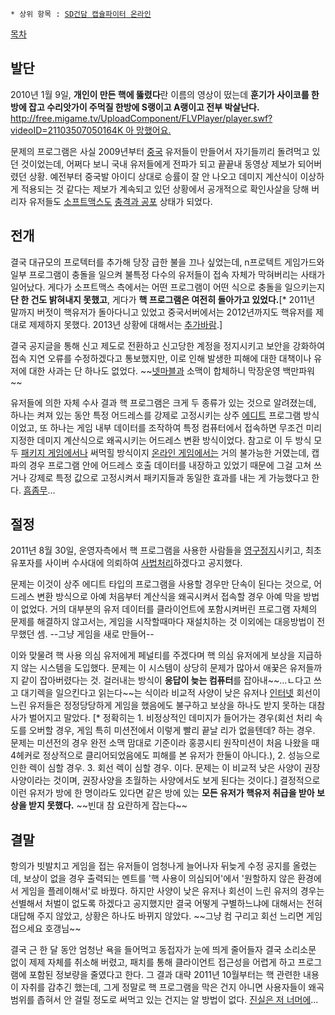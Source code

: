  * 상위 항목 : [[SD건담 캡슐파이터 온라인]]

[[목차]]

== 발단 ==
2010년 1월 9일, '''개인이 만든 핵에 뚫렸다'''란 이름의 영상이 떴는데 '''훈기가 사이코를 한방에 잡고 수리앗가이 주먹질 한방에 S랭이고 A랭이고 전부 박살난다.''' [[http://free.migame.tv/UploadComponent/FLVPlayer/player.swf?videoID=21103507050164K 아 망했어요.]]

문제의 프로그램은 사실 2009년부터 [[중국]] 유저들이 만들어서 자기들끼리 돌려먹고 있던 것이었는데, 어쩌다 보니 국내 유저들에게 전파가 되고 끝끝내 동영상 제보가 되어버렸던 상황. 예전부터 중국발 아이디 상대로 승률이 잘 안 나오고 데미지 계산식이 이상하게 적용되는 것 같다는 제보가 계속되고 있던 상황에서 공개적으로 확인사살을 당해 버리자 유저들도 [[소프트맥스]]도 [[충격과 공포]] 상태가 되었다.

== 전개 ==
결국 대규모의 프로텍터를 추가해 당장 급한 불을 끄나 싶었는데, n프로텍트 게임가드와 일부 프로그램이 충돌을 일으켜 불특정 다수의 유저들이 접속 자체가 막혀버리는 사태가 일어났다. 게다가 소프트맥스 측에서는 어떤 프로그램이 어떤 식으로 충돌을 일으키는지 '''단 한 건도 밝혀내지 못했고''', 게다가 '''핵 프로그램은 여전히 돌아가고 있었다.'''[* 2011년 말까지 버젓이 핵유저가 돌아다니고 있었고 중국서버에서는 2012년까지도 핵유저를 제대로 제제하지 못했다. 2013년 상황에 대해서는 [[추가바람]].]

결국 공지글을 통해 신고 제도로 전환하고 신고당한 계정을 정지시키고 보안을 강화하여 접속 지연 오류를 수정하겠다고 통보했지만, 이로 인해 발생한 피해에 대한 대책이나 유저에 대한 사과는 단 하나도 없었다. ~~[[넷마블]]과 소맥이 합체하니 막장운영 백만파워~~

유저들에 의한 자체 수사 결과 핵 프로그램은 크게 두 종류가 있는 것으로 알려졌는데, 하나는 켜져 있는 동안 특정 어드레스를 강제로 고정시키는 상주 [[에디트]] 프로그램 방식이었고, 또 하나는 게임 내부 데이터를 조작하여 특정 컴퓨터에서 접속하면 무조건 미리 지정한 데미지 계산식으로 왜곡시키는 어드레스 변환 방식이었다. 참고로 이 두 방식 모두 [[패키지 게임]]에서나 써먹힐 방식이지 [[온라인 게임]]에서는 거의 불가능한 거였는데, 캡파의 경우 프로그램 안에 어드레스 호출 데이터를 내장하고 있었기 때문에 그걸 고쳐 쓰거나 강제로 특정 값으로 고정시켜서 패키지들과 동일한 효과를 내는 게 가능했다고 한다. [[흠좀무]]...

== 절정 ==
2011년 8월 30일, 운영자측에서 핵 프로그램을 사용한 사람들을 [http://gundam.netmarble.net/Community/Notice/view.asp?menu=1_1_1&tbName=CappaNotice&idx=1039 영구정지]시키고, 최초 유포자를 사이버 수사대에 의뢰하여 [http://gundam.netmarble.net/Community/Notice/view.asp?menu=1_1_1&tbName=CappaNotice&idx=1040 사법처리]하겠다고 공지했다.

문제는 이것이 상주 에디트 타입의 프로그램을 사용할 경우만 단속이 된다는 것으로, 어드레스 변환 방식으로 아예 처음부터 계산식을 왜곡시켜서 접속할 경우 아예 막을 방법이 없었다. 거의 대부분의 유저 데이터를 클라이언트에 포함시켜버린 프로그램 자체의 문제를 해결하지 않고서는, 게임을 시작할때마다 재설치하는 것 이외에는 대응방법이 전무했던 셈. --그냥 게임을 새로 만들어-- 

이와 맞물려 핵 사용 의심 유저에게 페널티를 주겠다며 핵 의심 유저에게 보상을 지급하지 않는 시스템을 도입했다. 문제는 이 시스템이 상당히 문제가 많아서 애꿎은 유저들까지 같이 잡아버렸다는 것. 걸러내는 방식이 '''응답이 늦는 컴퓨터'''를 잡아내~~...ㄴ다고 쓰고 대기렉을 일으킨다고 읽는다~~는 식이라 비교적 사양이 낮은 유저나 [[인터넷]] 회선이 느린 유저들은 정정당당하게 게임을 했음에도 불구하고 보상을 하나도 받지 못하는 대참사가 벌어지고 말았다. [* 정확히는 1. 비정상적인 데미지가 들어가는 경우(회선 처리 속도를 오버할 경우, 게임 특히 미션전에서 이렇게 빨리 끝날 리가 없을텐데? 하는 경우. 문제는 미션전의 경우 완전 소맥 맘대로 기준이라 홍콩시티 원작미션이 처음 나왔을 때 4헤커로 정상적으로 클리어되었음에도 피해를 본 유저가 한둘이 아니다.), 2. 성능으로 인한 렉이 심할 경우. 3. 회선 렉이 심할 경우. 이다. 문제는 이 비교적 낮은 사양이 권장사양이라는 것이며, 권장사양을 초월하는 사양에서도 보게 된다는 것이다.] 결정적으로 이런 유저가 방에 한 명이라도 있다면 같은 방에 있는 '''모든 유저가 핵유저 취급을 받아 보상을 받지 못했다.''' ~~빈대 참 요란하게 잡는다~~

== 결말 ==
항의가 빗발치고 게임을 접는 유저들이 엄청나게 늘어나자 뒤늦게 수정 공지를 올렸는데, 보상이 없을 경우 출력되는 멘트를 '핵 사용이 의심되어'에서 '원할하지 않은 환경에서 게임을 플레이해서'로 바꿨다. 하지만 사양이 낮은 유저나 회선이 느린 유저의 경우는 선별해서 처벌이 없도록 하겠다고 공지했지만 결국 어떻게 구별하느냐에 대해서는 전혀 대답해 주지 않았고, 상황은 하나도 바뀌지 않았다. ~~그냥 컴 구리고 회선 느리면 게임 접으세요 호갱님~~

결국 근 한 달 동안 엄청난 욕을 들어먹고 동접자가 눈에 띄게 줄어들자 결국 소리소문 없이 제제 자체를 취소해 버렸고, 패치를 통해 클라이언트 접근성을 어렵게 하고 프로그램에 포함된 정보량을 줄였다고 한다. 그 결과 대략 2011년 10월부터는 핵 관련한 내용이 자취를 감추긴 했는데, 그게 정말로 핵 프로그램을 막은 건지 아니면 사용자들이 왜곡범위를 좁혀서 안 걸릴 정도로 써먹고 있는 건지는 알 방법이 없다. [[진실은 저 너머에]]...
